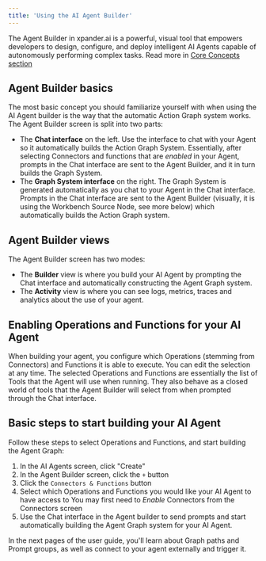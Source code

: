 ```yaml
---
title: 'Using the AI Agent Builder'
---
```


The Agent Builder in xpander.ai is a powerful, visual tool that empowers developers to design, configure, and deploy intelligent AI Agents capable of autonomously performing complex tasks. Read more in <a href="/core-concepts/agent-builder.mdx">Core Concepts section</a>

## Agent Builder basics
The most basic concept you should familiarize yourself with when using the AI Agent builder is the way that the automatic Action Graph system works. The Agent Builder screen is split into two parts:

* The **Chat interface** on the left. Use the interface to chat with your Agent so it automatically builds the Action Graph System. Essentially, after selecting Connectors and functions that are _enabled_ in your Agent, prompts in the Chat interface are sent to the Agent Builder, and it in turn builds the Graph System.
* The **Graph System interface** on the right. The Graph System is generated automatically as you chat to your Agent in the Chat interface. Prompts in the Chat interface are sent to the Agent Builder (visually, it is using the Workbench Source Node, see more below) which automatically builds the Action Graph system.

## Agent Builder views
The Agent Builder screen has two modes:
* The **Builder** view is where you build your AI Agent by prompting the Chat interface and automatically constructing the Agent Graph system.
* The **Activity** view is where you can see logs, metrics, traces and analytics about the use of your agent.

## Enabling Operations and Functions for your AI Agent
When building your agent, you configure which Operations (stemming from Connectors) and Functions it is able to execute. You can edit the selection at any time. The selected Operations and Functions are essentially the list of Tools that the Agent will use when running. They also behave as a closed world of tools that the Agent Builder will select from when prompted through the Chat interface.

## Basic steps to start building your AI Agent
Follow these steps to select Operations and Functions, and start building the Agent Graph:

1. In the AI Agents screen, click "Create"
2. In the Agent Builder screen, click the ``+`` button
3. Click the `Connectors & Functions` button
4. Select which Operations and Functions you would like your AI Agent to have access to
<Note>You may first need to *Enable* Connectors from the Connectors screen</Note>
5. Use the Chat interface in the Agent builder to send prompts and start automatically building the Agent Graph system for your AI Agent.

In the next pages of the user guide, you'll learn about Graph paths and Prompt groups, as well as connect to your agent externally and trigger it.



